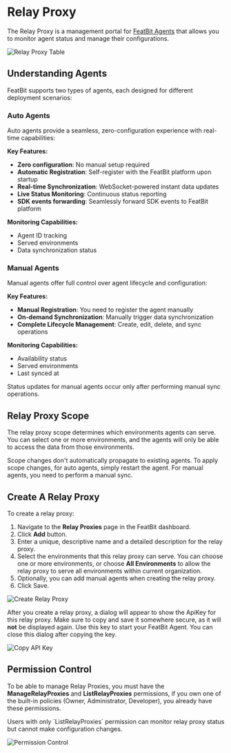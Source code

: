 
# Relay Proxy

The Relay Proxy is a management portal for [FeatBit Agents](https://github.com/featbit/featbit-agent) that allows you to monitor agent status and manage their configurations. 

![Relay Proxy Table](../relay-proxy/assets/relay-proxy/relay-proxy-table.png)

## Understanding Agents

FeatBit supports two types of agents, each designed for different deployment scenarios:

### Auto Agents

Auto agents provide a seamless, zero-configuration experience with real-time capabilities:

**Key Features:**

- **Zero configuration**: No manual setup required
- **Automatic Registration**: Self-register with the FeatBit platform upon startup
- **Real-time Synchronization**: WebSocket-powered instant data updates
- **Live Status Monitoring**: Continuous status reporting
- **SDK events forwarding**: Seamlessly forward SDK events to FeatBit platform

**Monitoring Capabilities:**

- Agent ID tracking
- Served environments
- Data synchronization status

### Manual Agents

Manual agents offer full control over agent lifecycle and configuration:

**Key Features:**

- **Manual Registration**: You need to register the agent manually
- **On-demand Synchronization**: Manually trigger data synchronization
- **Complete Lifecycle Management**: Create, edit, delete, and sync operations

**Monitoring Capabilities:**

- Availability status
- Served environments
- Last synced at

<Callout type="info">
  Status updates for manual agents occur only after performing manual sync operations.
</Callout>


## Relay Proxy Scope

The relay proxy scope determines which environments agents can serve. You can select one or more environments, and the agents will only be able to access the data from those environments.

<Callout type="warning">
  Scope changes don't automatically propagate to existing agents. To apply scope changes, for auto agents, simply restart the agent. For manual agents, you need to perform a manual sync.
</Callout>

## Create A Relay Proxy

To create a relay proxy:

1. Navigate to the **Relay Proxies** page in the FeatBit dashboard.
2. Click **Add** button.
3. Enter a unique, descriptive name and a detailed description for the relay proxy.
4. Select the environments that this relay proxy can serve. You can choose one or more environments, or choose **All Environments** to allow the relay proxy to serve all environments within current organization.
5. Optionally, you can add manual agents when creating the relay proxy.
6. Click Save.

![Create Relay Proxy](../relay-proxy/assets/relay-proxy/create-relay-proxy.png)

After you create a relay proxy, a dialog will appear to show the ApiKey for this relay proxy. Make sure to copy and save it somewhere secure, as it will **not** be displayed again. Use this key to start your FeatBit Agent. You can close this dialog after copying the key.

![Copy API Key](../relay-proxy/assets/relay-proxy/copy-api-key.png)

## Permission Control

To be able to manage Relay Proxies, you must have the **ManageRelayProxies** and **ListRelayProxies** permissions, if you own one of the built-in policies (Owner, Administrator, Developer), you already have these permissions.

<Callout type="info">
  Users with only `ListRelayProxies` permission can monitor relay proxy status but cannot make configuration changes.
</Callout>

![Permission Control](../relay-proxy/assets/relay-proxy/permission-control.png)